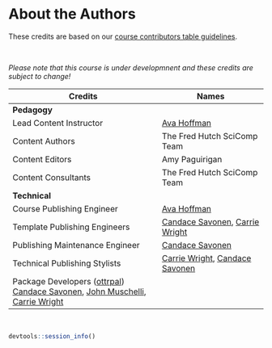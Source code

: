 
# About the Authors {-}

These credits are based on our [course contributors table guidelines](https://github.com/jhudsl/OTTR_Template/wiki/How-to-give-credits).

&nbsp;
&nbsp;

_Please note that this course is under developmnent and these credits are subject to change!_

|Credits|Names|
|-------|-----|
|**Pedagogy**||
|Lead Content Instructor|[Ava Hoffman]|
|Content Authors|The Fred Hutch SciComp Team|
|Content Editors|Amy Paguirigan|
|Content Consultants|The Fred Hutch SciComp Team|
|**Technical**||
|Course Publishing Engineer|[Ava Hoffman]|
|Template Publishing Engineers|[Candace Savonen], [Carrie Wright]|
|Publishing Maintenance Engineer|[Candace Savonen]|
|Technical Publishing Stylists|[Carrie Wright], [Candace Savonen]|
|Package Developers ([ottrpal]) [Candace Savonen], [John Muschelli], [Carrie Wright]|

&nbsp;

```r
devtools::session_info()
```

<!-- Author information -->

[Ava Hoffman]: https://www.avahoffman.com/
[John Muschelli]: https://johnmuschelli.com/
[Candace Savonen]: https://www.cansavvy.com/
[Carrie Wright]: https://carriewright11.github.io/

<!-- Links -->

[ottrpal]: https://github.com/jhudsl/ottrpal

<!-- Fill out this table using these instructions: https://github.com/jhudsl/OTTR_Template/wiki/How-to-give-credits
-->
